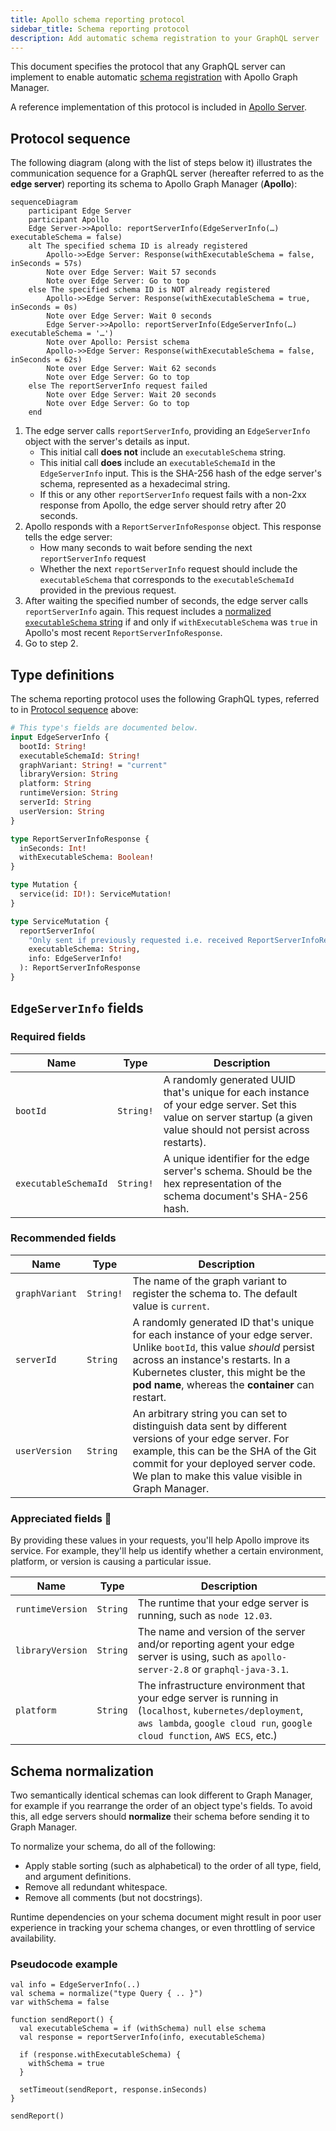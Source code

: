 ```yaml
---
title: Apollo schema reporting protocol
sidebar_title: Schema reporting protocol
description: Add automatic schema registration to your GraphQL server
---
```


This document specifies the protocol that any GraphQL server can implement to enable automatic [schema registration](./schema-registry/) with Apollo Graph Manager.

A reference implementation of this protocol is included in [Apollo Server](https://github.com/apollographql/apollo-server/pull/4084/files).

## Protocol sequence

The following diagram (along with the list of steps below it) illustrates the communication sequence for a GraphQL server (hereafter referred to as the **edge server**) reporting its schema to Apollo Graph Manager (**Apollo**):

```mermaid
sequenceDiagram
    participant Edge Server
    participant Apollo
    Edge Server->>Apollo: reportServerInfo(EdgeServerInfo(…) executableSchema = false)
    alt The specified schema ID is already registered
        Apollo->>Edge Server: Response(withExecutableSchema = false, inSeconds = 57s)
        Note over Edge Server: Wait 57 seconds
        Note over Edge Server: Go to top
    else The specified schema ID is NOT already registered
        Apollo->>Edge Server: Response(withExecutableSchema = true, inSeconds = 0s)
        Note over Edge Server: Wait 0 seconds
        Edge Server->>Apollo: reportServerInfo(EdgeServerInfo(…) executableSchema = '…')
        Note over Apollo: Persist schema
        Apollo->>Edge Server: Response(withExecutableSchema = false, inSeconds = 62s)
        Note over Edge Server: Wait 62 seconds
        Note over Edge Server: Go to top
    else The reportServerInfo request failed
        Note over Edge Server: Wait 20 seconds
        Note over Edge Server: Go to top
    end
```

1. The edge server calls `reportServerInfo`, providing an `EdgeServerInfo` object with the server's details as input.
    * This initial call **does not** include an `executableSchema` string.
    * This initial call **does** include an `executableSchemaId` in the `EdgeServerInfo` input. This is the SHA-256 hash of the edge server's schema, represented as a hexadecimal string. 
    * If this or any other `reportServerInfo` request fails with a non-2xx response from Apollo, the edge server should retry after 20 seconds.
2. Apollo responds with a `ReportServerInfoResponse` object. This response tells the edge server: 
    * How many seconds to wait before sending the next `reportServerInfo` request
    * Whether the next `reportServerInfo` request should include the `executableSchema` that corresponds to the `executableSchemaId` provided in the previous request.
3. After waiting the specified number of seconds, the edge server calls `reportServerInfo` again. This request includes a [normalized `executableSchema` string](#schema-normalization) if and only if `withExecutableSchema` was `true` in Apollo's most recent `ReportServerInfoResponse`.
4. Go to step 2.

## Type definitions

The schema reporting protocol uses the following GraphQL types, referred to in [Protocol sequence](#protocol-sequence) above:

```graphql
# This type's fields are documented below.
input EdgeServerInfo {
  bootId: String!
  executableSchemaId: String!
  graphVariant: String! = "current"
  libraryVersion: String
  platform: String
  runtimeVersion: String
  serverId: String
  userVersion: String
}

type ReportServerInfoResponse {
  inSeconds: Int!
  withExecutableSchema: Boolean!
}

type Mutation {
  service(id: ID!): ServiceMutation!
}

type ServiceMutation {
  reportServerInfo(
    "Only sent if previously requested i.e. received ReportServerInfoResponse with withExecutableSchema = true"
    executableSchema: String,
    info: EdgeServerInfo!
  ): ReportServerInfoResponse
}
```

## `EdgeServerInfo` fields

### Required fields

| Name  | Type | Description  |
|---|---|---|
| `bootId` | `String!` | A randomly generated UUID that's unique for each instance of your edge server. Set this value on server startup (a given value should not persist across restarts). |
| `executableSchemaId` | `String!` | A unique identifier for the edge server's schema. Should be the hex representation of the schema document's SHA-256 hash. |

### Recommended fields

| Name  | Type | Description  |
|---|---|---|
| `graphVariant` | `String!` | The name of the graph variant to register the schema to. The default value is `current`. |
| `serverId` | `String` | A randomly generated ID that's unique for each instance of your edge server. Unlike `bootId`, this value _should_ persist across an instance's restarts. In a Kubernetes cluster, this might be the **pod name**, whereas the **container** can restart. |
| `userVersion` | `String` | An arbitrary string you can set to distinguish data sent by different versions of your edge server. For example, this can be the SHA of the Git commit for your deployed server code. We plan to make this value visible in Graph Manager. |

### Appreciated fields 🙂

By providing these values in your requests, you'll help Apollo improve its service. For example, they'll help us identify whether a certain environment, platform, or version is causing a particular issue.

| Name  | Type | Description  |
|---|---|---|
| `runtimeVersion` | `String` | The runtime that your edge server is running, such as `node 12.03`.
| `libraryVersion` | `String` | The name and version of the server and/or reporting agent your edge server is using, such as `apollo-server-2.8` or `graphql-java-3.1`. | 
| `platform` | `String` | The infrastructure environment that your edge server is running in (`localhost`, `kubernetes/deployment`, `aws lambda`, `google cloud run`, `google cloud function`, `AWS ECS`, etc.) |

## Schema normalization

Two semantically identical schemas can look different to Graph Manager, for example if you rearrange the order of an object type's fields. To avoid this, all edge servers should **normalize** their schema before sending it to Graph Manager.

To normalize your schema, do all of the following:

* Apply stable sorting (such as alphabetical) to the order of all type, field, and argument definitions.
* Remove all redundant whitespace.
* Remove all comments (but not docstrings).

Runtime dependencies on your schema document might result in poor user experience in tracking your schema changes, or even throttling of service availability.

### Pseudocode example

```
val info = EdgeServerInfo(..)
val schema = normalize("type Query { .. }")
var withSchema = false

function sendReport() {
  val executableSchema = if (withSchema) null else schema
  val response = reportServerInfo(info, executableSchema)

  if (response.withExecutableSchema) {
    withSchema = true
  }

  setTimeout(sendReport, response.inSeconds)
}

sendReport()
```
